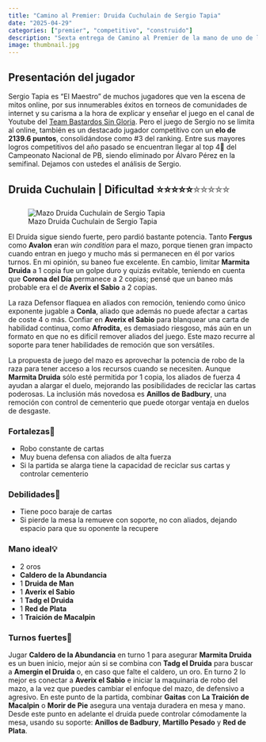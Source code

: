 ```yaml
---
title: "Camino al Premier: Druida Cuchulain de Sergio Tapia"
date: "2025-04-29"
categories: ["premier", "competitivo", "construido"]
description: "Sexta entrega de Camino al Premier de la mano de uno de los jugadores más reconocidos del bloque, tanto por su habilidad como por su sabiduría"
image: thumbnail.jpg
---
```


## Presentación del jugador

Sergio Tapia es "El Maestro" de muchos jugadores que ven la escena de mitos online, por sus innumerables éxitos en torneos de comunidades de internet y su carisma a la hora de explicar y enseñar el juego en el canal de Youtube del [Team Bastardos Sin Gloria](https://www.youtube.com/@teambastardos). Pero el juego de Sergio no se limita al online, también es un destacado jugador competitivo con un **elo de 2139.6 puntos**, consolidándose como #3 del ranking. Entre sus mayores logros competitivos del año pasado se encuentran llegar al top 4🏅 del Campeonato Nacional de PB, siendo eliminado por Álvaro Pérez en la semifinal. Dejamos con ustedes el análisis de Sergio.

## Druida Cuchulain \| Dificultad ⭐⭐⭐⭐⭐[⭐⭐⭐⭐⭐]{style="color: transparent; text-shadow: 0 0 0 gray;"}

![Mazo Druida Cuchulain de Sergio Tapia](druida-cuchulain.png){fig-align="center"}

El Druida sigue siendo fuerte, pero pardió bastante potencia. Tanto **Fergus** como **Avalon** eran *win condition* para el mazo, porque tienen gran impacto cuando entran en juego y mucho más si permanecen en él por varios turnos. En mi opinión, su baneo fue excelente. En cambio, limitar **Marmita Druida** a 1 copia fue un golpe duro y quizás evitable, teniendo en cuenta que **Corona del Día** permanece a 2 copias; pensé que un baneo más probable era el de **Averix el Sabio** a 2 copias.

La raza Defensor flaquea en aliados con remoción, teniendo como único exponente jugable a **Conla**, aliado que además no puede afectar a cartas de coste 4 o más. Confiar en **Averix el Sabio** para blanquear una carta de habilidad continua, como **Afrodita**, es demasiado riesgoso, más aún en un formato en que no es difícil remover aliados del juego. Este mazo recurre al soporte para tener habilidades de remoción que son versátiles.

La propuesta de juego del mazo es aprovechar la potencia de robo de la raza para tener acceso a los recursos cuando se necesiten. Aunque **Marmita Druida** sólo esté permitida por 1 copia, los aliados de fuerza 4 ayudan a alargar el duelo, mejorando las posibilidades de reciclar las cartas poderosas. La inclusión más novedosa es **Anillos de Badbury**, una remoción con control de cementerio que puede otorgar ventaja en duelos de desgaste.

### Fortalezas💪

-   Robo constante de cartas
-   Muy buena defensa con aliados de alta fuerza
-   Si la partida se alarga tiene la capacidad de reciclar sus cartas y controlar cementerio

### Debilidades💩

-   Tiene poco baraje de cartas
-   Si pierde la mesa la remueve con soporte, no con aliados, dejando espacio para que su oponente la recupere

### Mano ideal💡

-   2 oros
-   **Caldero de la Abundancia**
-   1 **Druida de Man**
-   1 **Averix el Sabio**
-   1 **Tadg el Druida**
-   1 **Red de Plata**
-   1 **Traición de Macalpin**

### Turnos fuertes💯

Jugar **Caldero de la Abundancia** en turno 1 para asegurar **Marmita Druida** es un buen inicio, mejor aún si se combina con **Tadg el Druida** para buscar a **Amergin el Druida** o, en caso que falte el caldero, un oro. En turno 2 lo mejor es conectar a **Averix el Sabio** e iniciar la maquinaria de robo del mazo, a la vez que puedes cambiar el enfoque del mazo, de defensivo a agresivo. En este punto de la partida, combinar **Gaitas** con **La Traición de Macalpin** o **Morir de Pie** asegura una ventaja duradera en mesa y mano. Desde este punto en adelante el druida puede controlar cómodamente la mesa, usando su soporte: **Anillos de Badbury**, **Martillo Pesado** y **Red de Plata**.

